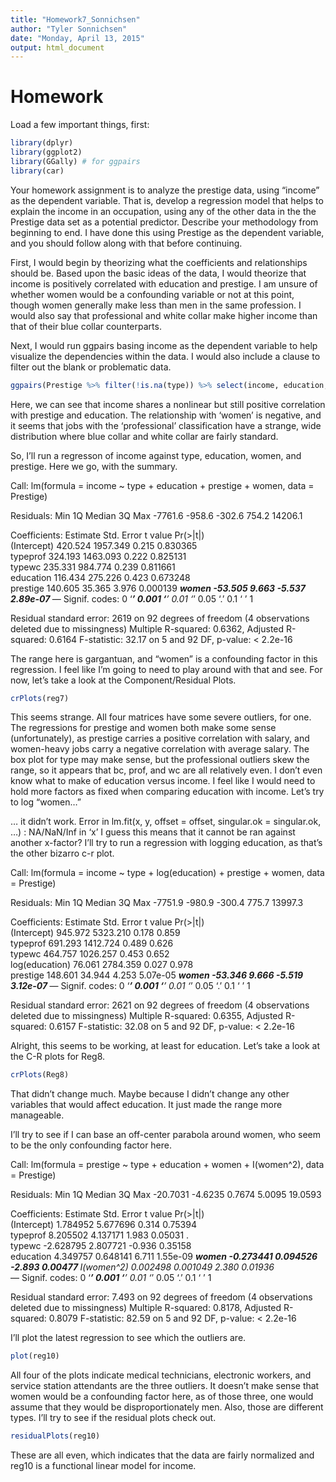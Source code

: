 ```yaml
---
title: "Homework7_Sonnichsen"
author: "Tyler Sonnichsen"
date: "Monday, April 13, 2015"
output: html_document
---
```


# Homework

Load a few important things, first:
```r
library(dplyr)
library(ggplot2)
library(GGally) # for ggpairs
library(car)
```

Your homework assignment is to analyze the prestige data, using "income" as the dependent variable.  That is, develop a regression model that helps to explain the income in an occupation, using any of the other data in the the Prestige data set as a potential predictor.  Describe your methodology from beginning to end.  I have done this using Prestige as the dependent variable, and you should follow along with that before continuing.

First, I would begin by theorizing what the coefficients and relationships should be. Based upon the basic ideas of the data, I would theorize that income is positively correlated with education and prestige. I am unsure of whether women would be a confounding variable or not at this point, though women generally make less than men in the same profession. I would also say that professional and white collar make higher income than that of their blue collar counterparts. 

Next, I would run ggpairs basing income as the dependent variable to help visualize the dependencies within the data. I would also include a clause to filter out the blank or problematic data.

```r
ggpairs(Prestige %>% filter(!is.na(type)) %>% select(income, education, women, type, prestige))
```

Here, we can see that income shares a nonlinear but still positive correlation with prestige and education. The relationship with 'women' is negative, and it seems that jobs with the 'professional' classification have a strange, wide distribution where blue collar and white collar are fairly standard.

So, I'll run a regresson of income against type, education, women, and prestige. Here we go, with the summary.

Call:
lm(formula = income ~ type + education + prestige + women, data = Prestige)

Residuals:
    Min      1Q  Median      3Q     Max 
-7761.6  -958.6  -302.6   754.2 14206.1 

Coefficients:
            Estimate Std. Error t value Pr(>|t|)    
(Intercept)  420.524   1957.349   0.215 0.830365    
typeprof     324.193   1463.093   0.222 0.825131    
typewc       235.331    984.774   0.239 0.811661    
education    116.434    275.226   0.423 0.673248    
prestige     140.605     35.365   3.976 0.000139 ***
women        -53.505      9.663  -5.537 2.89e-07 ***
---
Signif. codes:  0 ‘***’ 0.001 ‘**’ 0.01 ‘*’ 0.05 ‘.’ 0.1 ‘ ’ 1

Residual standard error: 2619 on 92 degrees of freedom
  (4 observations deleted due to missingness)
Multiple R-squared:  0.6362,  Adjusted R-squared:  0.6164 
F-statistic: 32.17 on 5 and 92 DF,  p-value: < 2.2e-16


The range here is gargantuan, and "women" is a confounding factor in this regression. I feel like I'm going to need to play around with that and see. For now, let's take a look at the Component/Residual Plots.

```r
crPlots(reg7)
```

This seems strange. All four matrices have some severe outliers, for one. The regressions for prestige and women both make some sense (unfortunately), as prestige carries a positive correlation with salary, and women-heavy jobs carry a negative correlation with average salary. The box plot for type may make sense, but the professional outliers skew the range, so it appears that bc, prof, and wc are all relatively even. I don't even know what to make of education versus income. I feel like I would need to hold more factors as fixed when comparing education with income. Let's try to log "women..."

... it didn't work. 
Error in lm.fit(x, y, offset = offset, singular.ok = singular.ok, ...) : 
  NA/NaN/Inf in 'x'
I guess this means that it cannot be ran against another x-factor? I'll try to run a regression with logging education, as that's the other bizarro c-r plot.

Call:
lm(formula = income ~ type + log(education) + prestige + women, 
    data = Prestige)

Residuals:
    Min      1Q  Median      3Q     Max 
-7751.9  -980.9  -300.4   775.7 13997.3 

Coefficients:
               Estimate Std. Error t value Pr(>|t|)    
(Intercept)     945.972   5323.210   0.178    0.859    
typeprof        691.293   1412.724   0.489    0.626    
typewc          464.757   1026.257   0.453    0.652    
log(education)   76.061   2784.359   0.027    0.978    
prestige        148.601     34.944   4.253 5.07e-05 ***
women           -53.346      9.666  -5.519 3.12e-07 ***
---
Signif. codes:  0 ‘***’ 0.001 ‘**’ 0.01 ‘*’ 0.05 ‘.’ 0.1 ‘ ’ 1

Residual standard error: 2621 on 92 degrees of freedom
  (4 observations deleted due to missingness)
Multiple R-squared:  0.6355,  Adjusted R-squared:  0.6157 
F-statistic: 32.08 on 5 and 92 DF,  p-value: < 2.2e-16


Alright, this seems to be working, at least for education. Let's take a look at the C-R plots for Reg8.

```r
crPlots(Reg8)
```

That didn't change much. Maybe because I didn't change any other variables that would affect education. It just made the range more manageable. 

I'll try to see if I can base an off-center parabola around women, who seem to be the only confounding factor here. 

Call:
lm(formula = prestige ~ type + education + women + I(women^2), 
    data = Prestige)

Residuals:
     Min       1Q   Median       3Q      Max 
-20.7031  -4.6235   0.7674   5.0095  19.0593 

Coefficients:
             Estimate Std. Error t value Pr(>|t|)    
(Intercept)  1.784952   5.677696   0.314  0.75394    
typeprof     8.205502   4.137171   1.983  0.05031 .  
typewc      -2.628795   2.807721  -0.936  0.35158    
education    4.349757   0.648141   6.711 1.55e-09 ***
women       -0.273441   0.094526  -2.893  0.00477 ** 
I(women^2)   0.002498   0.001049   2.380  0.01936 *  
---
Signif. codes:  0 ‘***’ 0.001 ‘**’ 0.01 ‘*’ 0.05 ‘.’ 0.1 ‘ ’ 1

Residual standard error: 7.493 on 92 degrees of freedom
  (4 observations deleted due to missingness)
Multiple R-squared:  0.8178,  Adjusted R-squared:  0.8079 
F-statistic: 82.59 on 5 and 92 DF,  p-value: < 2.2e-16

I'll plot the latest regression to see which the outliers are.

```r
plot(reg10)
```

All four of the plots indicate medical technicians, electronic workers, and service station attendants are the three outliers. It doesn't make sense that women would be a confounding factor here, as of those three, one would assume that they would be disproportionately men. Also, those are different types. I'll try to see if the residual plots check out.

```r
residualPlots(reg10)
```

These are all even, which indicates that the data are fairly normalized and reg10 is a functional linear model for income. 




